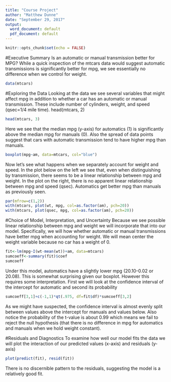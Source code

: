 ---
title: "Course Project"
author: "Matthew Dunne"
date: "September 29, 2017"
output:
  word_document: default
  pdf_document: default
---

```{r setup, include=FALSE}
knitr::opts_chunk$set(echo = FALSE)
```

#Executive Summary
Is an automatic or manual transmission better for MPG? While a quick inspection of the mtcars data would suggest automatic transmissions is significantly better for mpg, we see essentially no difference when we control for weight.

```{r mtcars, cache=TRUE}
data(mtcars)
```
#Exploring the Data
Looking at the data we see several variables that might affect mpg in addition to whether a car has an automatic or manual transmission. These include number of cylinders, weight, and speed (qsec=1/4 mile time).
head(mtcars, 2)
```{r explore, cache=TRUE}
head(mtcars, 3)
```

Here we see that the median mpg (y-axis) for automatics (1) is significantly above the median mpg for manuals (0). Also the spread of data points suggest that cars with automatic transmission tend to have higher mpg than manuals.

```{r first, cache=TRUE}
boxplot(mpg~am, data=mtcars, col="blue")
```

Now let's see what happens when we separately account for weight and speed. In the plot below on the left we see that, even when distinguishing by transmission, there seems to be a linear relationship between mpg and weight. In the plot on the right, there is no apparent linear relationship between mpg and speed (qsec). Automatics get better mpg than manuals as previously seen.

```{r second, cache=TRUE}
par(mfrow=c(1,2))
with(mtcars, plot(wt, mpg, col=as.factor(am), pch=20))
with(mtcars, plot(qsec, mpg, col=as.factor(am), pch=20))
```

#Choice of Model, Interpretation, and Uncertainty
Because we see possible linear relationship between mpg and weight we will incorporate that into our model. Specifically, we will how whether automatic or manual transmissions have better mpg when accounting for weight. We will mean center the weight variable because no car has a weight of 0.
```{r model, cache=TRUE}
fit<-lm(mpg~I(wt-mean(wt))+am, data=mtcars)
sumcoeff<-summary(fit)$coef
sumcoeff
```

Under this model, automatics have a slightly lower mpg (20.10-0.02 or 20.08). This is somewhat surprising given our boxplot. However this requires some interpretation. First we will look at the confidence interval of the intercept for automatic and second its probability
```{r ci}
sumcoeff[3,1]+c(-1,1)*qt(.975, df=fit$df)*sumcoeff[3,2]
```
As we might have suspected, the confidence interval is almost evenly split between values above the intercept for manuals and values below. Also notice the probability of the t-value is about 0.99 which means we fail to reject the null hypothesis (that there is no difference in mpg for automatics and manuals when we hold weight constant).

#Residuals and Diagnostics
To examine how well our model fits the data we will plot the interaction of our predicted values (x-axis) and residuals (y-axis)
```{r resid}
plot(predict(fit), resid(fit))
```

There is no discernible pattern to the residuals, suggesting the model is a relatively good fit.
